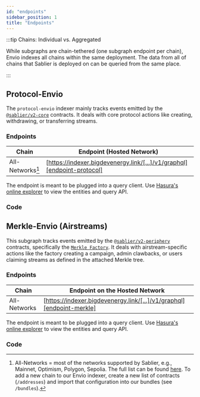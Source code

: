 ```yaml
---
id: "endpoints"
sidebar_position: 1
title: "Endpoints"
---
```



:::tip Chains: Individual vs. Aggregated

While subgraphs are chain-tethered (one subgraph endpoint per chain), Envio indexes all chains within the same
deployment. The data from all of chains that Sablier is deployed on can be queried from the same place.

:::

## Protocol-Envio

The `protocol-envio` indexer mainly tracks events emitted by the
[`@sablier/v2-core`](/reference/lockup/core/contract.SablierV2LockupLinear) contracts. It deals with core protocol
actions like creating, withdrawing, or transferring streams.

### Endpoints

| Chain            | Endpoint (Hosted Network)                                               |
| ---------------- | ----------------------------------------------------------------------- |
| All-Networks[^1] | [https://indexer.bigdevenergy.link/[...]/v1/graphql][endpoint-protocol] |

The endpoint is meant to be plugged into a query client. Use
[Hasura's online explorer](https://cloud.hasura.io/public/graphiql?) to view the entities and query API.

### Code

<LinkPreview
  href="https://github.com/sablier-labs/v2-subgraphs/tree/main/apps/protocol-envio"
  icon="github"
  subtitle="Github - sablier-labs/v2-subgraphs"
  title="Sablier V2 Envio Subgraph"
/>

## Merkle-Envio (Airstreams)

This subgraph tracks events emitted by the
[`@sablier/v2-periphery`](/reference/lockup/periphery/contract.SablierV2BatchLockup) contracts, specifically the
[`Merkle Factory`](/reference/lockup/periphery/contract.SablierV2MerkleLockupFactory). It deals with airstream-specific
actions like the factory creating a campaign, admin clawbacks, or users claiming streams as defined in the attached
Merkle tree.

[endpoint-protocol]: https://indexer.bigdevenergy.link/9e37ca4/v1/graphql

### Endpoints

| Chain        | Endpoint on the Hosted Network                                        |
| ------------ | --------------------------------------------------------------------- |
| All-Networks | [https://indexer.bigdevenergy.link/[...]/v1/graphql][endpoint-merkle] |

The endpoint is meant to be plugged into a query client. Use
[Hasura's online explorer](https://cloud.hasura.io/public/graphiql?) to view the entities and query API.

[endpoint-merkle]: https://indexer.bigdevenergy.link/508d217/v1/graphql

### Code

<LinkPreview
  href="https://github.com/sablier-labs/v2-subgraphs/tree/main/apps/protocol"
  icon="github"
  subtitle="Github - sablier-labs/v2-subgraphs"
  title="Sablier V2 protocol subgraph (The Graph)"
/>

[^1]:
    All-Networks = most of the networks supported by Sablier, e.g., Mainnet, Optimism, Polygon, Sepolia. The full list
    can be found [here](https://github.com/sablier-labs/v2-subgraphs/tree/main/packages/constants/src). To add a new
    chain to our Envio indexer, create a new list of contracts (`/addresses`) and import that configuration into our
    bundles (see `/bundles`).
